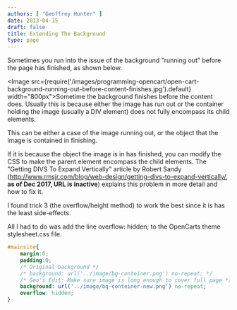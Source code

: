 ```yaml
---
authors: [ "Geoffrey Hunter" ]
date: 2013-04-15
draft: false
title: Extending The Background
type: page
---
```


Sometimes you run into the issue of the background "running out" before the page has finished, as shown below.

<Image src={require('/images/programming-opencart/open-cart-background-running-out-before-content-finishes.jpg').default} width="800px">Sometime the background finishes before the content does. Usually this is because either the image has run out or the container holding the image (usually a DIV element) does not fully encompass its child elements.</Image>

This can be either a case of the image running out, or the object that the image is contained in finishing.

If it is because the object the image is in has finished, you can modify the CSS to make the parent element encompass the child elements. The "Getting DIVS To Expand Vertically" article by Robert Sandy (http://www.rmsjr.com/blog/web-design/getting-divs-to-expand-vertically/, **as of Dec 2017, URL is inactive**) explains this problem in more detail and how to fix it.

I found trick 3 (the overflow/height method) to work the best since it is has the least side-effects.

All I had to do was add the line overflow: hidden; to the OpenCarts theme stylesheet.css file.

```css    
#mainsite{
	margin:0;
	padding:0;
	/* Original background */
	/* background: url('../image/bg-conteiner.png') no-repeat; */
	/* Geo's Edit: Make sure image is long enough to cover full page */
	background: url('../image/bg-conteiner-new.png') no-repeat;
	overflow: hidden;
}
```